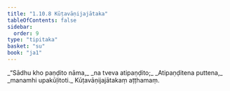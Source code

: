 ```yaml
---
title: "1.10.8 Kūṭavāṇijajātaka"
tableOfContents: false
sidebar:
  order: 9
type: "tipitaka"
basket: "su"
book: "ja1"
---
```



<DynamicBreadcrumb />

<Division number="98" book="ja1" bookNo="22" page="23">

<Paragraph number="216" type="verses" book="ja1">
_“Sādhu kho paṇḍito nāma,_  
_na tveva atipaṇḍito;_  
_Atipaṇḍitena puttena,_  
_manamhi upakūḷitoti._  


</Paragraph>
</Division>

<Paragraph number="217" type="center" book="ja1">
Kūṭavāṇijajātakaṃ aṭṭhamaṃ.
</Paragraph>